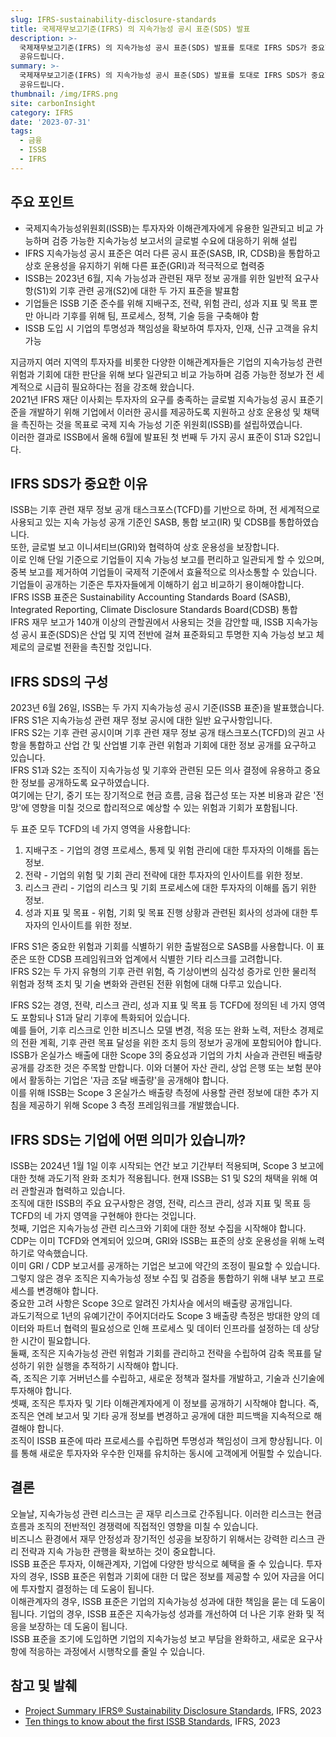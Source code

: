 ```yaml
---
slug: IFRS-sustainability-disclosure-standards
title: 국제재무보고기준(IFRS) 의 지속가능성 공시 표준(SDS) 발표
description: >-
  국제재무보고기준(IFRS) 의 지속가능성 공시 표준(SDS) 발표를 토대로 IFRS SDS가 중요한 이유, 구성, 기업에게 주는 의미에 대해
  공유드립니다.
summary: >-
  국제재무보고기준(IFRS) 의 지속가능성 공시 표준(SDS) 발표를 토대로 IFRS SDS가 중요한 이유, 구성, 기업에게 주는 의미에 대해
  공유드립니다.
thumbnail: /img/IFRS.png
site: carbonInsight
category: IFRS
date: '2023-07-31'
tags:
  - 금융
  - ISSB
  - IFRS
---
```


## 주요 포인트

* 국제지속가능성위원회(ISSB)는 투자자와 이해관계자에게 유용한 일관되고 비교 가능하며 검증 가능한 지속가능성 보고서의 글로벌 수요에 대응하기 위해 설립
* IFRS 지속가능성 공시 표준은 여러 다른 공시 표준(SASB, IR, CDSB)을 통합하고 상호 운용성을 유지하기 위해 다른 표준(GRI)과 적극적으로 협력중
* ISSB는 2023년 6월, 지속 가능성과 관련된 재무 정보 공개를 위한 일반적 요구사항(S1)외 기후 관련 공개(S2)에 대한 두 가지 표준을 발표함
* 기업들은 ISSB 기준 준수를 위해 지배구조, 전략, 위험 관리, 성과 지표 및 목표 뿐만 아니라 기후를 위해 팀, 프로세스, 정책, 기술 등을 구축해야 함
* ISSB 도입 시 기업의 투명성과 책임성을 확보하여 투자자, 인재, 신규 고객을 유치 가능

지금까지 여러 지역의 투자자를 비롯한 다양한 이해관계자들은 기업의 지속가능성 관련 위험과 기회에 대한 판단을 위해 보다 일관되고 비교 가능하며 검증 가능한 정보가 전 세계적으로 시급히 필요하다는 점을 강조해 왔습니다.\
2021년 IFRS 재단 이사회는 투자자의 요구를 충족하는 글로벌 지속가능성 공시 표준기준을 개발하기 위해 기업에서 이러한 공시를 제공하도록 지원하고 상호 운용성 및 채택을 촉진하는 것을 목표로 국제 지속 가능성 기준 위원회(ISSB)를 설립하였습니다.\
이러한 결과로 ISSB에서 올해 6월에 발표된 첫 번째 두 가지 공시 표준이 S1과 S2입니다.

## IFRS SDS가 중요한 이유

ISSB는 기후 관련 재무 정보 공개 태스크포스(TCFD)를 기반으로 하며, 전 세계적으로 사용되고 있는 지속 가능성 공개 기준인 SASB, 통합 보고(IR) 및 CDSB를 통합하였습니다. \
또한, 글로벌 보고 이니셔티브(GRI)와 협력하여 상호 운용성을 보장합니다.\
이로 인해 단일 기준으로 기업들이 지속 가능성 보고를 편리하고 일관되게 할 수 있으며, 중복 보고를 제거하여 기업들이 국제적 기준에서 효율적으로 의사소통할 수 있습니다. \
기업들이 공개하는 기준은 투자자들에게 이해하기 쉽고 비교하기 용이해야합니다.\
IFRS ISSB 표준은 Sustainability Accounting Standards Board (SASB), Integrated Reporting, Climate Disclosure Standards Board(CDSB) 통합\
IFRS 재무 보고가 140개 이상의 관할권에서 사용되는 것을 감안할 때, ISSB 지속가능성 공시 표준(SDS)은 산업 및 지역 전반에 걸쳐 표준화되고 투명한 지속 가능성 보고 체제로의 글로벌 전환을 촉진할 것입니다.

## IFRS SDS의 구성

2023년 6월 26일, ISSB는 두 가지 지속가능성 공시 기준(ISSB 표준)을 발표했습니다. \
IFRS S1은 지속가능성 관련 재무 정보 공시에 대한 일반 요구사항입니다. \
IFRS S2는 기후 관련 공시이며 기후 관련 재무 정보 공개 태스크포스(TCFD)의 권고 사항을 통합하고 산업 간 및 산업별 기후 관련 위험과 기회에 대한 정보 공개를 요구하고 있습니다.\
IFRS S1과 S2는 조직이 지속가능성 및 기후와 관련된 모든 의사 결정에 유용하고 중요한 정보를 공개하도록 요구하였습니다. \
여기에는 단기, 중기 또는 장기적으로 현금 흐름, 금융 접근성 또는 자본 비용과 같은 '전망'에 영향을 미칠 것으로 합리적으로 예상할 수 있는 위험과 기회가 포함됩니다.

두 표준 모두 TCFD의 네 가지 영역을 사용합니다:

1. 지배구조 - 기업의 경영 프로세스, 통제 및 위험 관리에 대한 투자자의 이해를 돕는 정보.
2. 전략 - 기업의 위험 및 기회 관리 전략에 대한 투자자의 인사이트를 위한 정보.
3. 리스크 관리 - 기업의 리스크 및 기회 프로세스에 대한 투자자의 이해를 돕기 위한 정보.
4. 성과 지표 및 목표 - 위험, 기회 및 목표 진행 상황과 관련된 회사의 성과에 대한 투자자의 인사이트를 위한 정보.

IFRS S1은 중요한 위험과 기회를 식별하기 위한 출발점으로 SASB를 사용합니다. 이 표준은 또한 CDSB 프레임워크와 업계에서 식별한 기타 리스크를 고려합니다.\
IFRS S2는 두 가지 유형의 기후 관련 위험, 즉 기상이변의 심각성 증가로 인한 물리적 위험과 정책 조치 및 기술 변화와 관련된 전환 위험에 대해 다루고 있습니다.

IFRS S2는 경영, 전략, 리스크 관리, 성과 지표 및 목표 등 TCFD에 정의된 네 가지 영역도 포함되나 S1과 달리 기후에 특화되어 있습니다. \
예를 들어, 기후 리스크로 인한 비즈니스 모델 변경, 적응 또는 완화 노력, 저탄소 경제로의 전환 계획, 기후 관련 목표 달성을 위한 조치 등의 정보가 공개에 포함되어야 합니다.\
ISSB가 온실가스 배출에 대한 Scope 3의 중요성과 기업의 가치 사슬과 관련된 배출량 공개를 강조한 것은 주목할 만합니다. 이와 더불어 자산 관리, 상업 은행 또는 보험 분야에서 활동하는 기업은 '자금 조달 배출량'을 공개해야 합니다.\
이를 위해 ISSB는 Scope 3 온실가스 배출량 측정에 사용할 관련 정보에 대한 추가 지침을 제공하기 위해 Scope 3 측정 프레임워크를 개발했습니다.

## IFRS SDS는 기업에 어떤 의미가 있습니까?

ISSB는 2024년 1월 1일 이후 시작되는 연간 보고 기간부터 적용되며, Scope 3 보고에 대한 첫해 과도기적 완화 조치가 적용됩니다. 현재 ISSB는 S1 및 S2의 채택을 위해 여러 관할권과 협력하고 있습니다.\
조직에 대한 ISSB의 주요 요구사항은 경영, 전략, 리스크 관리, 성과 지표 및 목표 등 TCFD의 네 가지 영역을 구현해야 한다는 것입니다.\
첫째, 기업은 지속가능성 관련 리스크와 기회에 대한 정보 수집을 시작해야 합니다. CDP는 이미 TCFD와 연계되어 있으며, GRI와 ISSB는 표준의 상호 운용성을 위해 노력하기로 약속했습니다. \
이미 GRI / CDP 보고서를 공개하는 기업은 보고에 약간의 조정이 필요할 수 있습니다. 그렇지 않은 경우 조직은 지속가능성 정보 수집 및 검증을 통합하기 위해 내부 보고 프로세스를 변경해야 합니다.\
중요한 고려 사항은 Scope 3으로 알려진 가치사슬 에서의 배출량 공개입니다. \
과도기적으로 1년의 유예기간이 주어지더라도 Scope 3 배출량 측정은 방대한 양의 데이터와 파트너 협력의 필요성으로 인해 프로세스 및 데이터 인프라를 설정하는 데 상당한 시간이 필요합니다.\
둘째, 조직은 지속가능성 관련 위험과 기회를 관리하고 전략을 수립하여 감축 목표를 달성하기 위한 실행을 추적하기 시작해야 합니다. \
즉, 조직은 기후 거버넌스를 수립하고, 새로운 정책과 절차를 개발하고, 기술과 신기술에 투자해야 합니다.\
셋째, 조직은 투자자 및 기타 이해관계자에게 이 정보를 공개하기 시작해야 합니다. 즉, 조직은 연례 보고서 및 기타 공개 정보를 변경하고 공개에 대한 피드백을 지속적으로 해결해야 합니다.\
조직이 ISSB 표준에 따라 프로세스를 수립하면 투명성과 책임성이 크게 향상됩니다. 이를 통해 새로운 투자자와 우수한 인재를 유치하는 동시에 고객에게 어필할 수 있습니다.

## 결론

오늘날, 지속가능성 관련 리스크는 곧 재무 리스크로 간주됩니다. 이러한 리스크는 현금 흐름과 조직의 전반적인 경쟁력에 직접적인 영향을 미칠 수 있습니다. \
비즈니스 환경에서 재무 안정성과 장기적인 성공을 보장하기 위해서는 강력한 리스크 관리 전략과 지속 가능한 관행을 확보하는 것이 중요합니다.\
ISSB 표준은 투자자, 이해관계자, 기업에 다양한 방식으로 혜택을 줄 수 있습니다. 투자자의 경우, ISSB 표준은 위험과 기회에 대한 더 많은 정보를 제공할 수 있어 자금을 어디에 투자할지 결정하는 데 도움이 됩니다. \
이해관계자의 경우, ISSB 표준은 기업의 지속가능성 성과에 대한 책임을 묻는 데 도움이 됩니다. 기업의 경우, ISSB 표준은 지속가능성 성과를 개선하여 더 나은 기후 완화 및 적응을 보장하는 데 도움이 됩니다.\
ISSB 표준을 조기에 도입하면 기업의 지속가능성 보고 부담을 완화하고, 새로운 요구사항에 적응하는 과정에서 시행착오를 줄일 수 있습니다.

## 참고 및 발췌

* [Project Summary IFRS® Sustainability Disclosure Standards](https://www.ifrs.org/news-and-events/news/2023/06/ten-things-to-know-about-the-first-issb-standards/), IFRS, 2023
* [Ten things to know about the first ISSB Standards](https://www.ifrs.org/content/dam/ifrs/project/general-sustainability-related-disclosures/project-summary.pdf), IFRS, 2023
